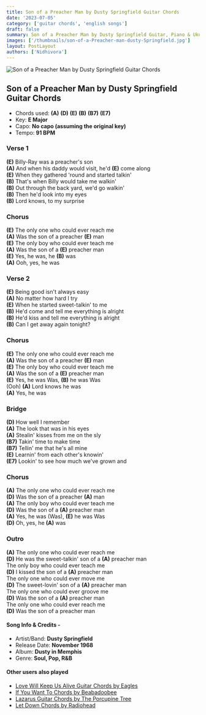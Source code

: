 ```yaml
---
title: Son of a Preacher Man by Dusty Springfield Guitar Chords
date: '2023-07-05'
category: ['guitar chords', 'english songs']
draft: false
summary: Son of a Preacher Man by Dusty Springfield Guitar, Piano & Ukulele Chords, Chords used - (A) (D) (E) (B) (B7) (E7), Capo - No capo, Key - E Major
images: ['/thumbnails/son-of-a-Preacher-man-dusty-Springfield.jpg']
layout: PostLayout
authors: ['Nidhivora']
---
```


![Son of a Preacher Man by Dusty Springfield Guitar Chords](/thumbnails/son-of-a-Preacher-man-dusty-Springfield.jpg)

## Son of a Preacher Man by Dusty Springfield Guitar Chords

- Chords used: **(A)** **(D)** **(E)** **(B)** **(B7)** **(E7)**
- Key: **E Major**
- Capo: **No capo (assuming the original key)**
- Tempo: **91 BPM**

### Verse 1

**(E)** Billy-Ray was a preacher's son\
**(A)** And when his daddy would visit, he'd **(E)** come along\
**(E)** When they gathered 'round and started talkin'\
**(B)** That's when Billy would take me walkin'\
**(B)** Out through the back yard, we'd go walkin'\
**(B)** Then he'd look into my eyes\
**(B)** Lord knows, to my surprise

### Chorus

**(E)** The only one who could ever reach me\
**(A)** Was the son of a preacher **(E)** man\
**(E)** The only boy who could ever teach me\
**(A)** Was the son of a **(E)** preacher man\
**(E)** Yes, he was, he **(B)** was\
**(A)** Ooh, yes, he was

### Verse 2

**(E)** Being good isn't always easy\
**(A)** No matter how hard I try\
**(E)** When he started sweet-talkin' to me\
**(B)** He'd come and tell me everything is alright\
**(B)** He'd kiss and tell me everything is alright\
**(B)** Can I get away again tonight?

### Chorus

**(E)** The only one who could ever reach me\
**(A)** Was the son of a preacher **(E)** man\
**(E)** The only boy who could ever teach me\
**(A)** Was the son of a **(E)** preacher man\
**(E)** Yes, he was Was, **(B)** he was Was\
(Ooh) **(A)** Lord knows he was\
**(A)** Yes, he was

### Bridge

**(D)** How well I remember\
**(A)** The look that was in his eyes\
**(A)** Stealin' kisses from me on the sly\
**(B7)** Takin' time to make time\
**(B7)** Tellin' me that he's all mine\
**(E)** Learnin' from each other's knowin'\
**(E7)** Lookin' to see how much we've grown and

### Chorus

**(A)** The only one who could ever reach me\
**(D)** Was the son of a preacher **(A)** man\
**(A)** The only boy who could ever teach me\
**(D)** Was the son of a **(A)** preacher man\
**(A)** Yes, he was (Was), **(E)** he was Was\
**(D)** Oh, yes, he **(A)** was

### Outro

**(A)** The only one who could ever reach me\
**(D)** He was the sweet-talkin' son of a **(A)** preacher man\
The only boy who could ever teach me\
**(D)** I kissed the son of a **(A)** preacher man\
The only one who could ever move me\
**(D)** The sweet-lovin' son of a **(A)** preacher man\
The only one who could ever groove me\
**(D)** Was the son of a **(A)** preacher man\
The only one who could ever reach me\
**(D)** Was the son of a preacher man

#### Song Info & Credits -

- Artist/Band: **Dusty Springfield**
- Release Date: **November 1968**
- Album: **Dusty in Memphis**
- Genre: **Soul, Pop, R&B**

#### Other users also played

- [Love Will Keep Us Alive Guitar Chords by Eagles](https://www.chordsco.com/chords/love-will-keep-us-alive-guitar-chords-by-eagles-chordsco)
- [If You Want To Chords by Beabadoobee](https://www.chordsco.com/chords/if-you-want-to-chords-by-beabadoobee)
- [Lazarus Guitar Chords by The Porcupine Tree](https://www.chordsco.com/chords/lazarus-guitar-chords-by-the-porcupine-tree)
- [Let Down Chords by Radiohead](https://www.chordsco.com/chords/let-down-chords-by-radiohead)
